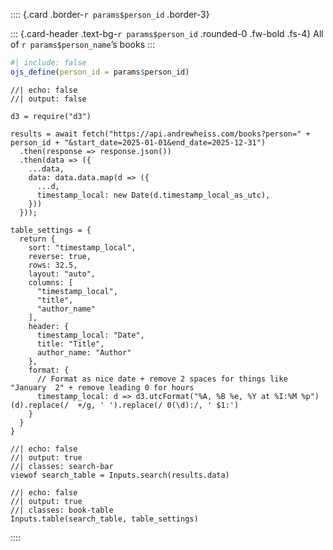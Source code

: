 :::: {.card .border-`r params$person_id` .border-3}

::: {.card-header .text-bg-`r params$person_id` .rounded-0 .fw-bold .fs-4}
All of `r params$person_name`'s books
:::

::: {.card-body}

```r
#| include: false
ojs_define(person_id = params$person_id)
```

```ojs
//| echo: false
//| output: false

d3 = require("d3")

results = await fetch("https://api.andrewheiss.com/books?person=" + person_id + "&start_date=2025-01-01&end_date=2025-12-31")
  .then(response => response.json())
  .then(data => ({
    ...data,
    data: data.data.map(d => ({
      ...d,
      timestamp_local: new Date(d.timestamp_local_as_utc),
    }))
  }));

table_settings = {
  return {
    sort: "timestamp_local",
    reverse: true,
    rows: 32.5,
    layout: "auto",
    columns: [
      "timestamp_local",
      "title",
      "author_name"
    ],
    header: {
      timestamp_local: "Date",
      title: "Title",
      author_name: "Author"
    },
    format: {
      // Format as nice date + remove 2 spaces for things like "January  2" + remove leading 0 for hours
      timestamp_local: d => d3.utcFormat("%A, %B %e, %Y at %I:%M %p")(d).replace(/  +/g, ' ').replace(/ 0(\d):/, ' $1:')
    }
  }
}
```

```ojs
//| echo: false
//| output: true
//| classes: search-bar
viewof search_table = Inputs.search(results.data)
```

```ojs
//| echo: false
//| output: true
//| classes: book-table
Inputs.table(search_table, table_settings)
```

:::
::::
